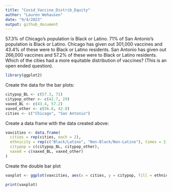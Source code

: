 ```yaml
---
title: "Covid_Vaccine_Distrib_Equity"
author: "Lauren Wehausen"
date: "9/4/2023"
output: github_document
---
```


57.3% of Chicago’s population is Black or Latino. 71% of San Antonio’s population is Black or Latino. Chicago has given out 301,000 vaccines and 43.4% of these were to Black or Latino residents. San Antonio has given out 266,000 vaccines and 57.2% of these were to Black or Latino residents. Which of the cities had a more equitable distribution of vaccines? (This is an open ended question).

```r
library(ggplot2)
```

Create the data for the bar plots:
```r
citypop_BL <- c(57.3, 71)
citypop_other <- c(42.7, 29)
vaxed_BL <- c(43.4, 57.2)
vaxed_other <- c(56.6, 42.8)
cities <- c("Chicago", "San Antonio")
```


Create a data frame with the data created above:
```r
vaxcities <- data.frame(
  cities = rep(cities, each = 2),
  ethnicity = rep(c("Black/Latino", "Non-Black/Non-Latino"), times = 2),
  citypop = c(citypop_BL, citypop_other),
  vaxed = c(vaxed_BL, vaxed_other)
)
```

Create the double bar plot 
```r
vaxplot <- ggplot(vaxcities, aes(x = cities, y = citypop, fill = ethnicity)) + geom_bar(stat = "identity", position = "stack", width = 0.7, color = "white") + geom_bar(aes(x = cities, y = vaxed), stat = "identity", position = "stack", width = 0.7, color = "white") + labs(y = "Population Percents", x = "Cities", title = "Comparison of Vaccine Distribution Among Ethnic Groups\nBetween Cities") + theme_minimal() + scale_fill_manual(values = c("purple", "pink")) + scale_linetype_manual(values = c("solid", "solid")) + guides(fill = guide_legend(title = "Ethnicity"), linetype = guide_legend(title = "Vaccine Distribution")) + coord_flip()

print(vaxplot)
```

